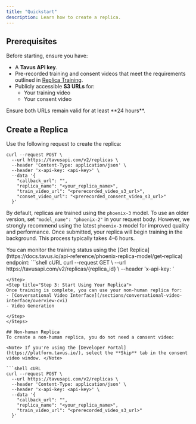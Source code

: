 ```yaml
---
title: "Quickstart"
description: Learn how to create a replica.
---
```


## Prerequisites

Before starting, ensure you have:

- A **Tavus API key**.
- Pre-recorded training and consent videos that meet the requirements outlined in [Replica Training](/sections/replica-training).
- Publicly accessible **S3 URLs** for:
  - Your training video
  - Your consent video

<Note>
Ensure both URLs remain valid for at least **24 hours**.
</Note>

## Create a Replica
<Steps>
<Step title="Step 1: Make a Request">

Use the following request to create the replica:

```shell cURL
curl --request POST \
  --url https://tavusapi.com/v2/replicas \
  --header 'Content-Type: application/json' \
  --header 'x-api-key: <api-key>' \
  --data '{
    "callback_url": "",
    "replica_name": "<your_replica_name>",
    "train_video_url": "<prerecorded_video_s3_url>",
    "conset_video_url": "<prerecorded_consent_video_s3_url>"
  }'
```
<Note> By default, replicas are trained using the `phoenix-3` model. To use an older version, set `"model_name": "phoenix-2"` in your request body. However, we strongly recommend using the latest `phoenix-3` model for improved quality and performance. </Note>
Once submitted, your replica will begin training in the background.
<Note>
This process typically takes 4–6 hours.
</Note>

</Step>
<Step title="Step 2: Check Replica Status">
You can monitor the training status using the [Get Replica](https://docs.tavus.io/api-reference/phoenix-replica-model/get-replica) endpoint:
```shell cURL
curl --request GET \
  --url https://tavusapi.com/v2/replicas/{replica_id} \
  --header 'x-api-key: <api-key>'

```
</Step>
<Step title="Step 3: Start Using Your Replica">
Once training is complete, you can use your non-human replica for:
- [Conversational Video Interface](/sections/conversational-video-interface/overview-cvi)
- Video Generation

</Step>
</Steps>

## Non-human Replica
To create a non-human replica, you do not need a consent video:

<Note> If you're using the [Developer Portal](https://platform.tavus.io/), select the **Skip** tab in the consent video window. </Note>

```shell cURL
curl --request POST \
  --url https://tavusapi.com/v2/replicas \
  --header 'Content-Type: application/json' \
  --header 'x-api-key: <api-key>' \
  --data '{
    "callback_url": "",
    "replica_name": "<your_replica_name>",
    "train_video_url": "<prerecorded_video_s3_url>"
  }'
```